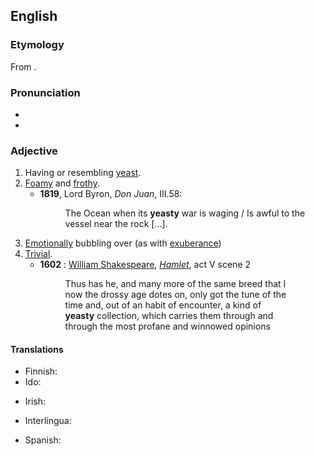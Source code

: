 ==English==

===Etymology===
From {{suffix|en|yeast|y}}.

===Pronunciation===
* {{IPA|/ˈjiːsti/|lang=en}}
* {{rhymes|iːsti|lang=en}}

===Adjective===
{{en-adj|er}}

# Having or resembling [[yeast]].
# [[foamy|Foamy]] and [[frothy]].
#* '''1819''', Lord Byron, ''Don Juan'', III.58:
#*: The Ocean when its '''yeasty''' war is waging / Is awful to the vessel near the rock [...].
# [[emotionally|Emotionally]] bubbling over (as with [[exuberance]])
# [[trivial|Trivial]].
#* '''1602''' : [[w:William Shakespeare|William Shakespeare]], ''[[s:Hamlet|Hamlet]]'', act V scene 2
#*: Thus has he, and many more of the same breed that I
#*: now the drossy age dotes on, only got the tune of the
#*: time and, out of an habit of encounter, a kind of
#*: '''yeasty''' collection, which carries them through and
#*: through the most profane and winnowed opinions

====Translations====
{{trans-top|having or resembling yeast}}
* Finnish: {{t|fi|hiivainen}}
* Ido: {{t+|io|hefala}}
{{trans-mid}}
* Irish: {{t|ga|giosta}}
{{trans-bottom}}

{{trans-top|foamy and frothy}}
{{trans-mid}}
{{trans-bottom}}

{{trans-top|emotionally bubbling over}}
{{trans-mid}}
{{trans-bottom}}

{{trans-top|trivial}}
{{trans-mid}}
{{trans-bottom}}

{{checktrans-top}}
* Interlingua: {{t-check|ia|levaturose}}
{{trans-mid}}
* Spanish: {{t-check|es|levaduroso}}
{{trans-bottom}}